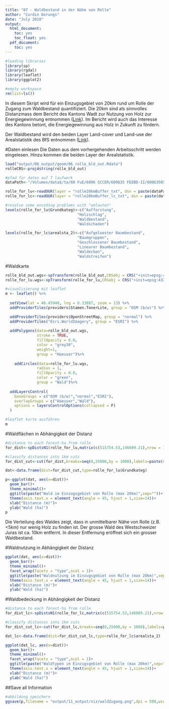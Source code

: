```yaml
---
title: "07 - Waldbestand in der Nähe von Rolle"
author: "Curdin Derungs"
date: "July 2018"
output:
  html_document:
    toc: yes
    toc_float: yes
  pdf_document:
    toc: yes
---
```


```r

#loading libraries
library(sp)
library(rgdal)
library(leaflet)
library(ggplot2)

#empty workspace
rm(list=ls())
```

In diesem Skript wird für ein Einzugsgebiet von 20km rund um Rolle der Zugang zum Waldbestand quantifiziert. Die 20km sind als sinnvolles Distanzmass dem Bericht des Kantons Wadt zur Nutzung von Holz zur Energiegewinnung entnommen ([Link](https://www.vd.ch/themes/environnement/energie/energies-renouvelables-bois-hydraulique-geothermie-profonde-energies-eolienne-et-solaire/bois-energie/)). Im Bericht wird auch das Interesse des Kantons betont, die Energiegewinnung aus Holz in Zukunft zu fördern.  

Der Waldbestand wird den beiden Layer Land-cover und Land-use der Arealstatistik des BfS entnommen ([Link](https://www.bfs.admin.ch/bfs/de/home/statistiken/raum-umwelt/nomenklaturen/arealstatistik.html)). 

#Daten einlesen
Die Daten aus dem vorhergehenden Arbeitsschritt werden eingelesen. Hinzu kommen die beiden Layer der Arealstatistik.
```r
load("output/06_output/geom/06_rolle_bld_out.Rdata")
rolleCRS<-proj4string(rolle_bld_out)

#pfad für daten auf T laufwerk
dataPath<-"/Volumes/data$/ta/60 FuE/6096 SCCER/609635 FEEBD-II/60963505 Work Packages/JA RED/06-Daten/"

rolle_for_lu<-readOGR(layer = "rolle20kmBuffer_txt", dsn = paste(dataPath,"15_holz/forestRolle",sep=""))
rolle_for_lc<-readOGR(layer = "rolle20kmBuffer_lc_txt", dsn = paste(dataPath,"15_holz/forestRolle",sep=""))

#resolve some encoding problems with "umlauten"
levels(rolle_for_lu$Grundkateg)<-c("Aufforstung",
                                "Holzschlag",
                                "Waldbestand",
                                "Waldschaden")

levels(rolle_for_lc$arealsta_2)<-c("Aufgeloester Baumbestand",
                                "Baumgruppen",
                                "Geschlossener Baumbestand",
                                "Linearer Baumbestand",
                                "Waldecken",
                                "Waldstreifen")
```

#Waldkarte
```r
rolle_bld_out.wgs<-spTransform(rolle_bld_out,CRSobj = CRS("+init=epsg:4326"))
rolle_for_lu.wgs<-spTransform(rolle_for_lu,CRSobj = CRS("+init=epsg:4326"))

#visualisierung mit leaflet
m <- leaflet() %>%
  
  setView(lat = 46.45940, lng = 6.33887, zoom = 13) %>%
  addProviderTiles(providers$Stamen.TonerLite, group = "OSM (b/w)") %>%

  addProviderTiles(providers$OpenStreetMap, group = "normal") %>%
  addProviderTiles("Esri.WorldImagery", group = "ESRI") %>%
  
  addPolygons(data=rolle_bld_out.wgs,
              stroke = TRUE,
              fillOpacity = 0.8, 
              color = "grey30",
              weight=1,
              group = "Haeuser")%>%
  
    addCircles(data=rolle_for_lu.wgs,
              radius = 1,
              fillOpacity = 0.8, 
              color = "green",
              group = "Wald")%>%
  
  addLayersControl(
    baseGroups = c("OSM (b/w)","normal","ESRI"),
    overlayGroups = c("Haeuser","Wald"),
    options = layersControlOptions(collapsed = F)
  )

#leaflet karte ausführen
m
```

#Waldflächen in Abhängigkeit der Distanz

```r
#distance to each forest-ha from rolle
for_dist<-spDistsN1(rolle_for_lu,matrix(c(515754.53,146089.21),nrow = 1),longlat = F)

#classify distances into 1km cuts
for_dist_cut<-cut(for_dist,breaks=seq(0,25000,by = 1000),labels=paste(seq(0,24000,by = 1000),seq(1000,25000,by = 1000),sep="-"))

dat<-data.frame(dist=for_dist_cut,type=rolle_for_lu$Grundkateg)

p<-ggplot(dat, aes(x=dist))+
  geom_bar()+
  theme_minimal()+
  ggtitle(paste("Wald im Einzugsgebiet von Rolle (max 20km)",sep=""))+
  theme(axis.text.x = element_text(angle = 45, hjust = 1,size=14))+
  xlab("Distance (m)")+
  ylab("Wald (ha)")
p
```
  
Die Verteilung des Waldes zeigt, dass in unmittelbarer Nähe von Rolle (z.B. <5km) nur wenig Holz zu finden ist. Der grosse Wald des Westschweizer Juras ist ca. 10km entfernt. In dieser Entfernung eröffnet sich ein grosser Waldbestand.

#Waldnutzung in Abhängigkeit der Distanz

```r
ggplot(dat, aes(x=dist))+
  geom_bar()+
  theme_minimal()+
  facet_wrap(facets = "type",ncol = 1)+
  ggtitle(paste("Waldnutzung im Einzugsgebiet von Rolle (max 20km)",sep=""))+
  theme(axis.text.x = element_text(angle = 45, hjust = 1,size=14))+
  xlab("Distance (m)")+
  ylab("Wald (ha)")
```

#Waldbedeckung in Abhängigkeit der Distanz

```r
#distance to each forest-ha from rolle
for_dist_lc<-spDistsN1(rolle_for_lc,matrix(c(515754.53,146089.21),nrow = 1),longlat = F)

#classify distances into 1km cuts
for_dist_cut_lc<-cut(for_dist_lc,breaks=seq(0,25000,by = 1000),labels=paste(seq(0,24000,by = 1000),seq(1000,25000,by = 1000),sep="-"))

dat_lc<-data.frame(dist=for_dist_cut_lc,type=rolle_for_lc$arealsta_2)

ggplot(dat_lc, aes(x=dist))+
  geom_bar()+
  theme_minimal()+
  facet_wrap(facets = "type",ncol = 1)+
  ggtitle(paste("Waldtypen im Einzugsgebiet von Rolle (max 20km)",sep=""))+
  theme(axis.text.x = element_text(angle = 45, hjust = 1,size=14))+
  xlab("Distance (m)")+
  ylab("Wald (ha)")
```

##Save all Information
```r
#abbildung speichern
ggsave(p,filename = "output/11_output/viz/waldZugang.png",dpi = 500,width = 10,height = 6)
```